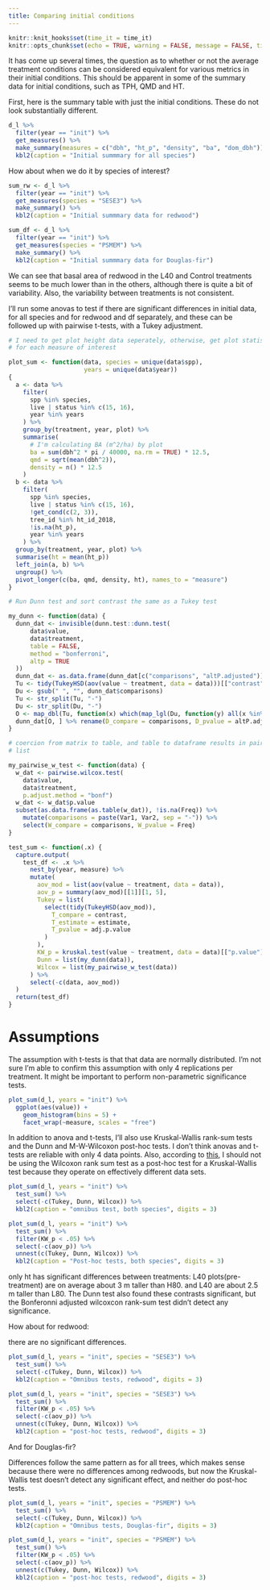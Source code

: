 ```yaml
---
title: Comparing initial conditions
---
```


```r
knitr::knit_hooks$set(time_it = time_it)
knitr::opts_chunk$set(echo = TRUE, warning = FALSE, message = FALSE, time_it = TRUE, cache.extra = "wombat")
```


It has come up several times, the question as to whether or not the average treatment conditions can be considered equivalent for various metrics in their initial conditions. This should be apparent in some of the summary data for initial conditions, such as TPH, QMD and HT.

First, here is the summary table with just the initial conditions. These do not look substantially different.

```r

d_l %>%
  filter(year == "init") %>%
  get_measures() %>%
  make_summary(measures = c("dbh", "ht_p", "density", "ba", "dom_dbh")) %>%
  kbl2(caption = "Initial summmary for all species")

```

How about when we do it by species of interest?

```r

sum_rw <- d_l %>%
  filter(year == "init") %>%
  get_measures(species = "SESE3") %>%
  make_summary() %>%
  kbl2(caption = "Initial summmary data for redwood")

sum_df <- d_l %>%
  filter(year == "init") %>%
  get_measures(species = "PSMEM") %>%
  make_summary() %>%
  kbl2(caption = "Initial summmary data for Douglas-fir")

```

We can see that basal area of redwood in the L40 and Control treatments seems to be much lower than in the others, although there is quite a bit of variability. Also, the variability between treatments is not consistent.

I'll run some anovas to test if there are significant differences in initial data, for all species and for redwood and df separately, and these can be followed up with pairwise t-tests, with a Tukey adjustment.

```r

# I need to get plot height data seperately, otherwise, get plot statistics
# for each measure of interest

plot_sum <- function(data, species = unique(data$spp),
                     years = unique(data$year)) 
{
  a <- data %>%
    filter(
      spp %in% species,
      live | status %in% c(15, 16),
      year %in% years
    ) %>%
    group_by(treatment, year, plot) %>%
    summarise(
      # I'm calculating BA (m^2/ha) by plot
      ba = sum(dbh^2 * pi / 40000, na.rm = TRUE) * 12.5,
      qmd = sqrt(mean(dbh^2)),
      density = n() * 12.5
    )
  b <- data %>%
    filter(
      spp %in% species,
      live | status %in% c(15, 16),
      !get_cond(c(2, 3)),
      tree_id %in% ht_id_2018,
      !is.na(ht_p),
      year %in% years
    ) %>%
  group_by(treatment, year, plot) %>%
  summarise(ht = mean(ht_p))
  left_join(a, b) %>%
  ungroup() %>%
  pivot_longer(c(ba, qmd, density, ht), names_to = "measure")
}

# Run Dunn test and sort contrast the same as a Tukey test

my_dunn <- function(data) {
  dunn_dat <- invisible(dunn.test::dunn.test(
      data$value,
      data$treatment,
      table = FALSE,
      method = "bonferroni",
      altp = TRUE
  ))
  dunn_dat <- as.data.frame(dunn_dat[c("comparisons", "altP.adjusted")])
  Tu <- tidy(TukeyHSD(aov(value ~ treatment, data = data)))[["contrast"]]
  Du <- gsub(" ", "", dunn_dat$comparisons)
  Tu <- str_split(Tu, "-")
  Du <- str_split(Du, "-")
  O <- map_dbl(Tu, function(x) which(map_lgl(Du, function(y) all(x %in% y))))
  dunn_dat[O, ] %>% rename(D_compare = comparisons, D_pvalue = altP.adjusted)
}

# coercion from matrix to table, and table to dataframe results in pair-wise
# list

my_pairwise_w_test <- function(data) {
  w_dat <- pairwise.wilcox.test(
    data$value,
    data$treatment,
    p.adjust.method = "bonf")
  w_dat <- w_dat$p.value
  subset(as.data.frame(as.table(w_dat)), !is.na(Freq)) %>%
    mutate(comparisons = paste(Var1, Var2, sep = "-")) %>%
    select(W_compare = comparisons, W_pvalue = Freq)
}

test_sum <- function(.x) {
  capture.output(
    test_df <- .x %>%
      nest_by(year, measure) %>%
      mutate(
        aov_mod = list(aov(value ~ treatment, data = data)),
        aov_p = summary(aov_mod)[[1]][1, 5],
        Tukey = list(
          select(tidy(TukeyHSD(aov_mod)),
            T_compare = contrast, 
            T_estimate = estimate, 
            T_pvalue = adj.p.value
          )
        ),
        KW_p = kruskal.test(value ~ treatment, data = data)[["p.value"]],
        Dunn = list(my_dunn(data)),
        Wilcox = list(my_pairwise_w_test(data))
      ) %>%
      select(-c(data, aov_mod))
  )
  return(test_df)
}

```

# Assumptions

The assumption with t-tests is that that data are normally distributed. I'm not sure I'm able to confirm this assumption with only 4 replications per treatment. It might be important to perform non-parametric significance tests. 

```r

plot_sum(d_l, years = "init") %>%
  ggplot(aes(value)) +
    geom_histogram(bins = 5) +
    facet_wrap(~measure, scales = "free")

```

In addition to anova and t-tests, I'll also use Kruskal-Wallis rank-sum tests and the Dunn and M-W-Wilcoxon post-hoc tests. I don't think anovas and t-tests are reliable with only 4 data points. Also, according to [this](https://stats.stackexchange.com/a/95270/332632), I should not be using the Wilcoxon rank sum test as a post-hoc test for a Kruskal-Wallis test because they operate on effectively different data sets.

```r

plot_sum(d_l, years = "init") %>% 
  test_sum() %>% 
  select(-c(Tukey, Dunn, Wilcox)) %>%
  kbl2(caption = "omnibus test, both species", digits = 3)

plot_sum(d_l, years = "init") %>% 
  test_sum() %>%
  filter(KW_p < .05) %>%
  select(-c(aov_p)) %>%
  unnest(c(Tukey, Dunn, Wilcox)) %>% 
  kbl2(caption = "Post-hoc tests, both species", digits = 3)

```

only ht has significant differences between treatments: L40 plots(pre-treatment) are on average about 3 m taller than H80. and L40 are about 2.5 m taller than L80. The Dunn test also found these contrasts significant, but the Bonferonni adjusted wilcoxcon rank-sum test didn't detect any significance.

How about for redwood:

there are no significant differences.

```r

plot_sum(d_l, years = "init", species = "SESE3") %>% 
  test_sum() %>% 
  select(-c(Tukey, Dunn, Wilcox)) %>%
  kbl2(caption = "Omnibus tests, redwood", digits = 3)

plot_sum(d_l, years = "init", species = "SESE3") %>% 
  test_sum() %>%
  filter(KW_p < .05) %>%
  select(-c(aov_p)) %>%
  unnest(c(Tukey, Dunn, Wilcox)) %>% 
  kbl2(caption = "post-hoc tests, redwood", digits = 3)

```

And for Douglas-fir?

Differences follow the same pattern as for all trees, which makes sense because there were no differences among redwoods, but now the Kruskal-Wallis test doesn't detect any significant effect, and neither do post-hoc tests.

```r

plot_sum(d_l, years = "init", species = "PSMEM") %>% 
  test_sum() %>% 
  select(-c(Tukey, Dunn, Wilcox)) %>%
  kbl2(caption = "Omnibus tests, Douglas-fir", digits = 3)

plot_sum(d_l, years = "init", species = "PSMEM") %>% 
  test_sum() %>%
  filter(KW_p < .05) %>%
  select(-c(aov_p)) %>%
  unnest(c(Tukey, Dunn, Wilcox)) %>% 
  kbl2(caption = "post-hoc tests, redwood", digits = 3)

```


